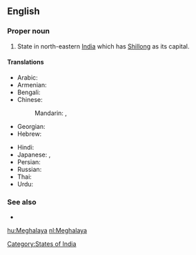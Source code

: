 ==English==
{{wikipedia}}

===Proper noun===
{{en-proper noun}}

# State in north-eastern [[India]] which has [[Shillong]] as its capital.

====Translations====
{{trans-top|state}}
* Arabic: {{t|ar|ميغالايا|f|tr=mighalaaya}}
* Armenian: {{t-|hy|Մեգհալայա|tr=Meghalaya}}
* Bengali: {{t|bn|মেঘালয়|sc=Beng}}
* Chinese:
*: Mandarin: {{t|cmn|梅加拉亞邦|sc=Hani}},  {{t|cmn|梅加拉亚邦|tr=Méijiālāyà-bāng|sc=Hani}}
* Georgian: {{t|ka|მეგჰალაია|sc=Geor|xs=Georgian}}
* Hebrew: {{t|he|מגהלאיה}}
{{trans-mid}}
* Hindi: {{t|hi|मेघालय|tr=mēghālaya|xs=Hindi}}
* Japanese: {{t|ja|メーガーラヤ州|tr=Mēgāraya-shū}},  {{t|ja|メーガーラヤ|tr=Mēgāraya}}
* Persian: {{t|fa|مگالایا|xs=Persian}}
* Russian: {{t|ru|Мегхалая|tr=Megxalája}}
* Thai: {{t|th|รัฐเมฆาลัย|tr=rát may-kaa-lai}}
* Urdu: {{t|ur|میگھالیہ|xs=Urdu}}
{{trans-bottom}}

===See also===
* {{list|en|states of India}}

[[Category:States of India]]

[[hu:Meghalaya]]
[[nl:Meghalaya]]